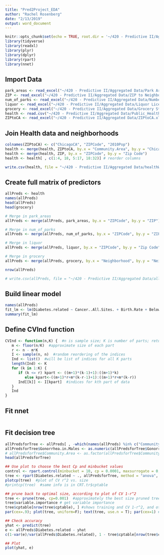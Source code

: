 ```yaml
---
title: "Pred2Project_EDA"
author: "Rachel Rosenberg"
date: "2/13/2019"
output: word_document
---
```


```r
knitr::opts_chunk$set(echo = TRUE, root.dir = '~/420 - Predictive II/Aggregated Data')
library(tidyverse)
library(readxl)
library(plyr)
library(dplyr)
library(rpart)
library(nnet)

```

## Import Data
```r
park_areas <- read_excel("~/420 - Predictive II/Aggregated Data/Park Areas by ZIP.xlsx")
ZIP <- read_excel("~/420 - Predictive II/Aggregated Data/ZIP to Neighborhood.xlsx")
num_of_parks <- read_excel("~/420 - Predictive II/Aggregated Data/Number of Parks by ZIP.xlsx")
liquor <- read_excel("~/420 - Predictive II/Aggregated Data/Liquor Licenses by ZIP.xlsx")
grocery <- read_excel("~/420 - Predictive II/Aggregated Data/Grocery Stores by Neighborhood.xlsx")
health <- read.csv("~/420 - Predictive II/Aggregated Data/Public_Health_Statistics-_Selected_public_health_indicators_by_Chicago_community_area.csv")
ZIPtoCA <- read_excel("~/420 - Predictive II/Aggregated Data/ZIPtoCA.xlsx")
```

## Join Health data and neighborhoods
```r
colnames(ZIPtoCA) <- c("ChicagoCA", "ZIPCode", "2010Pop")
health <- merge(health, ZIPtoCA, by.x = "Community.Area", by.y = "ChicagoCA")
health <- merge(health, ZIP, by.x = "ZIPCode", by.y = "Zip Code")
health <- health[ , c(1:4, 18, 5:17, 18:32)] # reorder columns

write.csv(health, file = "~/420 - Predictive II/Aggregated Data/healthWithZIPSandCAs.csv")
```

## Create full matrix of predictors
```r
allPreds <- health
names(allPreds)
head(allPreds)
head(grocery)

# Merge in park_areas
allPreds <- merge(allPreds, park_areas, by.x = "ZIPCode", by.y = "ZIP")

# Merge in num_of_parks
allPreds <- merge(allPreds, num_of_parks, by.x = "ZIPCode", by.y = "ZIP")

# Merge in liquor
allPreds <- merge(allPreds, liquor, by.x = "ZIPCode", by.y = "Zip Code")

# Merge in grocery
allPreds <- merge(allPreds, grocery, by.x = "Neighborhood", by.y = "Neighborhood")

nrow(allPreds)

# write.csv(allPreds, file = "~/420 - Predictive II/Aggregated Data/allPredictors.csv")
```

## Build linear model
```r
names(allPreds)
fit_lm <- lm(Diabetes.related ~ Cancer..All.Sites. + Birth.Rate + Below.Poverty.Level + Parks + `Liquor Licenses` + `Grocery Stores`, data = allPreds)
summary(fit_lm)
```

## Define CVInd function
```r
CVInd <- function(n,K) {  #n is sample size; K is number of parts; returns K-length list of indices for each part
   m <- floor(n/K)  #approximate size of each part
   r <- n - m*K  
   I <- sample(n, n)  #random reordering of the indices
   Ind <- list()  #will be list of indices for all K parts
   length(Ind) <- K
   for (k in 1:K) {
      if (k <= r) kpart <- ((m+1)*(k-1)+1):((m+1)*k)  
         else kpart<-((m+1)*r+m*(k-r-1)+1):((m+1)*r+m*(k-r))
      Ind[[k]] <- I[kpart]  #indices for kth part of data
   }
   Ind
}
```

## Fit nnet
```r

```

## Fit decision tree
```r
allPredsforTree <- allPreds[ , -which(names(allPreds) %in% c("Community.Area.Name", "Neighborhood", "ZIPCode", "Community.Area"))]
allPredsforTree$Gonorrhea.in.Males <- as.numeric(allPredsforTree$Gonorrhea.in.Males)
# allPredsforTree$Community.Area <- as.factor(allPredsforTree$Community.Area) # this introduces too many CAs
head(allPredsforTree)

## Use plot to choose the best Cp and minbucket values
control <- rpart.control(minbucket = 10, cp = 0.0001, maxsurrogate = 0, usesurrogate = 0, xval = 10)
tree <- rpart(Diabetes.related ~ ., allPredsforTree, method = "anova", control = control)
plotcp(tree)  #plot of CV r^2 vs. size
#printcp(tree)  #same info is in CRT.tr$cptable
```

```r
## prune back to optimal size, according to plot of CV 1-r^2
tree <- prune(tree, cp=0.001)  #approximately the best size pruned tree
tree$variable.importance # get variable importance
tree$cptable[nrow(tree$cptable), ] #shows training and CV 1-r^2, and other things
par(cex=.9); plot(tree, uniform=F); text(tree, use.n = T); par(cex=1) # plot tree 

## Check accuracy
yhat <- predict(tree)
e <- allPreds$Diabetes.related - yhat
c(1-var(e)/var(allPreds$Diabetes.related), 1 - tree$cptable[nrow(tree$cptable),3]) #check to see training r^2 agrees with what is in cptable

## Plot
plot(yhat, e)
```


